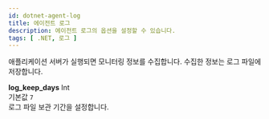 ```yaml
---
id: dotnet-agent-log
title: 에이전트 로그
description: 에이전트 로그의 옵션을 설정할 수 있습니다.
tags: [ .NET, 로그 ]
---
```


애플리케이션 서버가 실행되면 모니터링 정보를 수집합니다. 수집한 정보는 로그 파일에 저장합니다.

**log_keep_days** <span class='type'>Int</span><br/>
기본값 `7`<br/>로그 파일 보관 기간을 설정합니다.